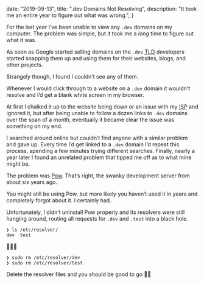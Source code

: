   date: "2019-09-13",
  title: ".dev Domains Not Resolving",
  description: "It took me an entire year to figure out what was wrong.",
}

For the last year I’ve been unable to view any `.dev` domains on my computer. The problem was simple, but it took me a _long_ time to figure out what it was.

As soon as Google started selling domains on the `.dev` <abbr title="Top-level domain">TLD</abbr> developers started snapping them up and using them for their websites, blogs, and other projects.

Strangely though, I found I couldn’t see any of them.

Whenever I would click through to a website on a `.dev` domain it wouldn’t resolve and I’d get a blank white screen in my browser.

At first I chalked it up to the website being down or an issue with my <abbr title="Internet service provider">ISP</abbr> and ignored it, but after being unable to follow a dozen links to `.dev` domains over the span of a month, eventually it became clear the issue was something on my end.

I searched around online but couldn’t find anyone with a similar problem and gave up. Every time I’d get linked to a `.dev` domain I’d repeat this process, spending a few minutes trying different searches. Finally, nearly a year later I found an unrelated problem that tipped me off as to what mine might be.

The problem was [Pow][pow]. That’s right, the swanky development server from about six years ago.

You might still be using Pow, but more likely you haven’t used it in years and completely forgot about it. I certainly had.

Unfortunately, I didn’t uninstall Pow properly and its resolvers were still hanging around, routing all requests for `.dev` and `.test` into a black hole.

```
❯ ls /etc/resolver/
dev  test
```

🤦🏼‍♂️

```
❯ sudo rm /etc/resolver/dev
❯ sudo rm /etc/resolver/test
```

Delete the resolver files and you should be good to go ✌🏼

[pow]: http://pow.cx
